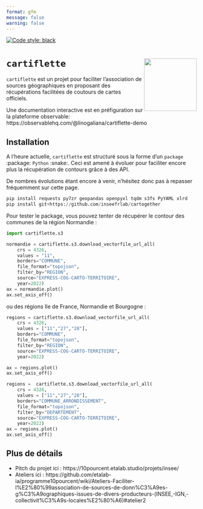 ```yaml
---
format: gfm
message: false
warning: false
---
```


[![Code style: black](https://img.shields.io/badge/code%20style-black-000000.svg)](https://github.com/psf/black)


# `cartiflette` <img src="cartiflette.png" align="right" height="139" />

`cartiflette` est un projet pour faciliter l'association de sources
géographiques en proposant des récupérations facilitées de coutours
de cartes officiels. 

Une documentation interactive est en préfiguration sur la
plateforme observable: https://observablehq.com/@linogaliana/cartiflette-demo

## Installation

A l'heure actuelle, `cartiflette` est structuré sous
la forme d'un `package` :package: `Python` :snake:.
Ceci est amené à évoluer pour faciliter encore plus
la récupération de contours grâce à des API. 

De nombres évolutions étant encore à venir, n’hésitez donc pas à repasser
fréquemment sur cette page.

```python
pip install requests py7zr geopandas openpyxl tqdm s3fs PyYAML xlrd
pip install git+https://github.com/inseefrlab/cartogether
```

Pour tester le package, vous pouvez tenter de récupérer
le contour des communes de la région Normandie :

```python
import cartiflette.s3

normandie = cartiflette.s3.download_vectorfile_url_all(
    crs = 4326,
    values = "11",
    borders="COMMUNE",
    file_format="topojson",
    filter_by="REGION",
    source="EXPRESS-COG-CARTO-TERRITOIRE",
    year=2022)
ax = normandie.plot()
ax.set_axis_off()
```

ou des régions Ile de France, Normandie et Bourgogne :


```python
regions = cartiflette.s3.download_vectorfile_url_all(
    crs = 4326,
    values = ["11","27","28"],
    borders="COMMUNE",
    file_format="topojson",
    filter_by="REGION",
    source="EXPRESS-COG-CARTO-TERRITOIRE",
    year=2022)

ax = regions.plot()
ax.set_axis_off()
```

```python
regions =  cartiflette.s3.download_vectorfile_url_all(
    crs = 4326,
    values = ["11","27","28"],
    borders="COMMUNE_ARRONDISSEMENT",
    file_format="topojson",
    filter_by="DEPARTEMENT",
    source="EXPRESS-COG-CARTO-TERRITOIRE",
    year=2022)
ax = regions.plot()
ax.set_axis_off()
```

## Plus de détails

- Pitch du projet ici : https://10pourcent.etalab.studio/projets/insee/
- Ateliers ici : https://github.com/etalab-ia/programme10pourcent/wiki/Ateliers-Faciliter-l%E2%80%99association-de-sources-de-donn%C3%A9es-g%C3%A9ographiques-issues-de-divers-producteurs-(INSEE,-IGN,-collectivit%C3%A9s-locales%E2%80%A6)#atelier2
